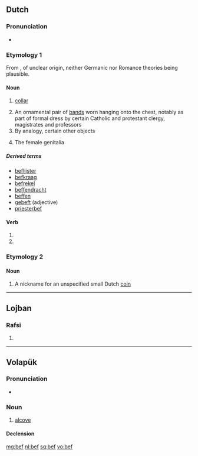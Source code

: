 {{also|BEF|B.E.F.|B. E. F.}}
==Dutch==

===Pronunciation===
* {{rhymes|ɛf|lang=nl}}

===Etymology 1===
From {{etyl|dum|nl}} {{term|beffe||cap, collar|lang=nl}}, of unclear origin, neither Germanic nor Romance theories being plausible.

====Noun====
{{nl-noun|f|beffen|befje}}

# {{context|archaic|lang=nl}} [[collar]]
# An ornamental pair of [[band]]s worn hanging onto the chest, notably as part of formal dress by certain Catholic and protestant clergy, magistrates and professors
# By analogy, certain other objects
# {{context|slang|lang=nl}} The female genitalia

=====Derived terms=====
* [[beflijster]] {{m}}
* [[befkraag]]
* [[befrekel]] {{m}}
* [[beffendracht]]
* [[beffen]]
* [[gebeft]] (adjective)
* [[priesterbef]]

====Verb====
{{head|nl}}

# {{nl-verb form of|p=1|n=sg|t=pres|m=ind|beffen}}
# {{nl-verb form of|m=imp|beffen}}

===Etymology 2===

====Noun====
{{nl-noun|f|beffen|befje}}

# A nickname for an unspecified small Dutch [[coin]]

----

==Lojban==

===Rafsi===
{{jbo-rafsi}}

# {{rafsi of|betfu}}

----

==Volapük==

===Pronunciation===
* {{IPA|/bef/|lang=vo}}

===Noun===
{{vo-noun}}

# [[alcove]]

====Declension====
{{vo-decl-noun}}

[[mg:bef]]
[[nl:bef]]
[[sq:bef]]
[[vo:bef]]